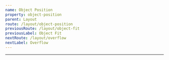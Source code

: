 ```yaml
---
name: Object Position
property: object-position
parent: Layout
route: /layout/object-position
previousRoute: /layout/object-fit
previousLabel: Object Fit
nextRoute: /layout/overflow
nextLabel: Overflow
---
```




<UtilityInfo
  pattern="object-{left|right|center?}-{top|bottom?}"
  themeProperty="objectPosition"
/>

---

<Grid minWidth="175px">
  <InfoBox caption="Center" pattern="object-center">
    <Box
      className="object-center object-scale-down w-full h-24 rounded-sm bg-gray-200"
      is="img"
      src="https://images.unsplash.com/photo-1517423568366-8b83523034fd?ixlib=rb-1.2.1&q=80&fm=jpg&crop=entropy&cs=tinysrgb&w=50&fit=max&ixid=eyJhcHBfaWQiOjF9"
    />
  </InfoBox>
  <InfoBox caption="Top" pattern="object-top">
    <Box
      className="object-top object-scale-down w-full h-24 rounded-sm bg-gray-200"
      is="img"
      src="https://images.unsplash.com/photo-1517423568366-8b83523034fd?ixlib=rb-1.2.1&q=80&fm=jpg&crop=entropy&cs=tinysrgb&w=50&fit=max&ixid=eyJhcHBfaWQiOjF9"
    />
  </InfoBox>
  <InfoBox caption="Right Top" pattern="object-right-top">
    <Box
      className="object-right-top object-scale-down w-full h-24 rounded-sm bg-gray-200"
      is="img"
      src="https://images.unsplash.com/photo-1517423568366-8b83523034fd?ixlib=rb-1.2.1&q=80&fm=jpg&crop=entropy&cs=tinysrgb&w=50&fit=max&ixid=eyJhcHBfaWQiOjF9"
    />
  </InfoBox>
  <InfoBox caption="Right" pattern="object-right">
    <Box
      className="object-right object-scale-down w-full h-24 rounded-sm bg-gray-200"
      is="img"
      src="https://images.unsplash.com/photo-1517423568366-8b83523034fd?ixlib=rb-1.2.1&q=80&fm=jpg&crop=entropy&cs=tinysrgb&w=50&fit=max&ixid=eyJhcHBfaWQiOjF9"
    />
  </InfoBox>
  <InfoBox caption="Right Bottom" pattern="object-right-bottom">
    <Box
      className="object-right-bottom object-scale-down w-full h-24 rounded-sm bg-gray-200"
      is="img"
      src="https://images.unsplash.com/photo-1517423568366-8b83523034fd?ixlib=rb-1.2.1&q=80&fm=jpg&crop=entropy&cs=tinysrgb&w=50&fit=max&ixid=eyJhcHBfaWQiOjF9"
    />
  </InfoBox>
  <InfoBox caption="Bottom" pattern="object-bottom">
    <Box
      className="object-bottom object-scale-down w-full h-24 rounded-sm bg-gray-200"
      is="img"
      src="https://images.unsplash.com/photo-1517423568366-8b83523034fd?ixlib=rb-1.2.1&q=80&fm=jpg&crop=entropy&cs=tinysrgb&w=50&fit=max&ixid=eyJhcHBfaWQiOjF9"
    />
  </InfoBox>
  <InfoBox caption="Left Bottom" pattern="object-left-bottom">
    <Box
      className="object-left-bottom object-scale-down w-full h-24 rounded-sm bg-gray-200"
      is="img"
      src="https://images.unsplash.com/photo-1517423568366-8b83523034fd?ixlib=rb-1.2.1&q=80&fm=jpg&crop=entropy&cs=tinysrgb&w=50&fit=max&ixid=eyJhcHBfaWQiOjF9"
    />
  </InfoBox>
  <InfoBox caption="Left" pattern="object-left">
    <Box
      className="object-left object-scale-down w-full h-24 rounded-sm bg-gray-200"
      is="img"
      src="https://images.unsplash.com/photo-1517423568366-8b83523034fd?ixlib=rb-1.2.1&q=80&fm=jpg&crop=entropy&cs=tinysrgb&w=50&fit=max&ixid=eyJhcHBfaWQiOjF9"
    />
  </InfoBox>
  <InfoBox caption="Left Top" pattern="object-left">
    <Box
      className="object-left-top object-scale-down w-full h-24 rounded-sm bg-gray-200"
      is="img"
      src="https://images.unsplash.com/photo-1517423568366-8b83523034fd?ixlib=rb-1.2.1&q=80&fm=jpg&crop=entropy&cs=tinysrgb&w=50&fit=max&ixid=eyJhcHBfaWQiOjF9"
    />
  </InfoBox>
</Grid>
